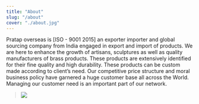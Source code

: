 ```yaml
---
title: "About"
slug: "/about"
cover: "./about.jpg"
---
```


Pratap overseas is [ISO - 9001 2015] an exporter importer and global sourcing company from India engaged in export and import of products.
We are here to enhance the growth of artisans, sculptures as well as quality manufacturers of brass products.
These products are extensively identified for their fine quality and high durability. These products can be custom made according to client’s need.
Our competitive price structure and moral business policy have garnered a huge customer base all across the World.
Managing our customer need is an important part of our network.

> ![](./about.jpg)
